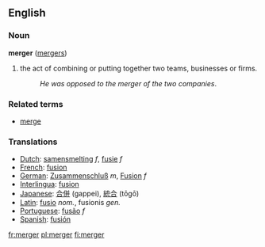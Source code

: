 ==English==

===Noun===
'''merger''' ([[mergers]])
#the act of combining or putting together two teams, businesses or firms.
#:''He was opposed to the merger of the two companies''.

===Related terms===
* [[merge]]

===Translations===
*[[Dutch]]: [[samensmelting]] ''f'', [[fusie]] ''f''
*[[French]]: [[fusion]]
*[[German]]: [[Zusammenschluß]] ''m'', [[Fusion]] ''f''
*[[Interlingua]]: [[fusion]]
*[[Japanese]]: [[合併]] (gappei), [[統合]] (tōgō)
*[[Latin]]: [[fusio]] ''nom.'', fusionis ''gen.''
*[[Portuguese]]: [[fusão]] ''f''
*[[Spanish]]: [[fusión]]

[[fr:merger]]
[[pl:merger]]
[[fi:merger]]